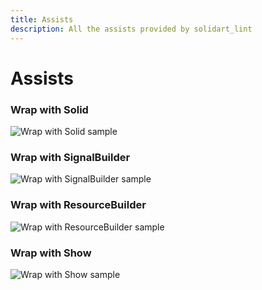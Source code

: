 ```yaml
---
title: Assists
description: All the assists provided by solidart_lint
---
```


# Assists

### Wrap with Solid

![Wrap with Solid sample](https://raw.githubusercontent.com/nank1ro/solidart/main/packages/solidart_lint/assets/wrap_with_solid.gif)

### Wrap with SignalBuilder

![Wrap with SignalBuilder sample](https://raw.githubusercontent.com/nank1ro/solidart/main/packages/solidart_lint/assets/wrap_with_signal_builder.gif)

### Wrap with ResourceBuilder

![Wrap with ResourceBuilder sample](https://raw.githubusercontent.com/nank1ro/solidart/main/packages/solidart_lint/assets/wrap_with_resource_builder.gif)

### Wrap with Show

![Wrap with Show sample](https://raw.githubusercontent.com/nank1ro/solidart/main/packages/solidart_lint/assets/wrap_with_show.gif)
